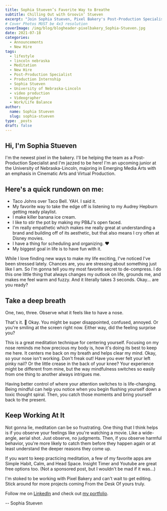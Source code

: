 ```yaml
---
title: Sophia Stueven’s Favorite Way to Breathe
subtitle: Chilling Out with Groovin’ Stueven
excerpt: "Join Sophia Stueven, Pixel Bakery's Post-Production Specialist, in her quick mindfulness technique for de-compressing and staying present."
# Cover Photos MUST be 4x3 resolution
coverImage: /img/blog/blogheader-pixelbakery_Sophia-Stueven.jpg
date: 2021-07-18
categories:
  - Announcements
  - New Hire
tags:
  - lifestyle
  - lincoln nebraska
  - Meditation
  - New Hire
  - Post-Production Specialist
  - Production Internship
  - Sophia Stueven
  - University of Nebraska-Lincoln
  - video production
  - Videographer
  - Work/Life Balance
author:
  name: Sophia Stueven
  slug: sophia-stueven
type: _posts
draft: false
---
```


## Hi, I'm Sophia Stueven

I'm the newest pixel in the bakery. I'll be helping the team as a Post-Production Specialist and I'm jazzed to be here! I'm an upcoming junior at the University of Nebraska-Lincoln, majoring in Emerging Media Arts with an emphasis in Cinematic Arts and Virtual Production.

## Here's a quick rundown on me:

- Taco Johns over Taco Bell. YAH. I said it.
- My favorite way to take the edge off is listening to my Audrey Hepburn getting ready playlist.
- I make killer banana ice cream.
- I like to stir the pot by making my PB&J's open faced.
- I'm really empathetic which makes me really great at understanding a brand and building off of its aesthetic, but that also means I cry often at Disney movies.
- I have a thing for scheduling and organizing. ❤️
- My biggest goal in life is to have fun with it.

While I love finding new ways to make my life exciting, I've noticed I've been stressed lately. Chances are, you are stressing about something just like I am. So I'm gonna tell you my most favorite secret to de-compress. I do this one little thing that always changes my outlook on life, grounds me, and makes me feel warm and fuzzy. And it literally takes 3 seconds. Okay... are you ready?

## Take a deep breath

One, two, three. Observe what it feels like to have a nose.

That's it. 🙂 Okay. You might be super disappointed, confused, annoyed. Or you're smiling at the screen right now. Either way, did the feeling surprise you?

This is a great meditation technique for centering yourself. Focusing on my nose reminds me how precious my body is, how it's doing its best to keep me here. It centers me back on my breath and helps clear my mind. Okay, so your nose isn't working. Don't freak out! Have you ever felt your left pinky nail? Or the little crease in the back of your knee? Your experience might be different from mine, but the way mindfulness switches so easily from one thing to another always intrigues me.

Having better control of where your attention switches to is life-changing. Being mindful can help you notice when you begin flushing yourself down a toxic thought spiral. Then, you catch those moments and bring yourself back to the present.

## Keep Working At It

Not gonna lie, meditation can be so frustrating. One thing that I think helps is if you observe your feelings like you're watching a movie. Like a wide-angle, aerial shot. Just observe, no judgments. Then, if you observe harmful behavior, you're more likely to catch them before they happen again or at least understand the deeper reasons they come up.

If you want to keep practicing meditation, a few of my favorite apps are Simple Habit, Calm, and Head Space. Insight Timer and Youtube are great free options too. (Not a sponsored post, but I wouldn't be mad if it was...)

I'm stoked to be working with Pixel Bakery and can't wait to get editing. Stick around for more projects coming From the Desk Of yours truly.

Follow me on [LinkedIn](https://www.linkedin.com/in/sophia-stueven/) and check out [my portfolio](https://sophiastueven.myportfolio.com/reels).

-- Sophia Stueven
